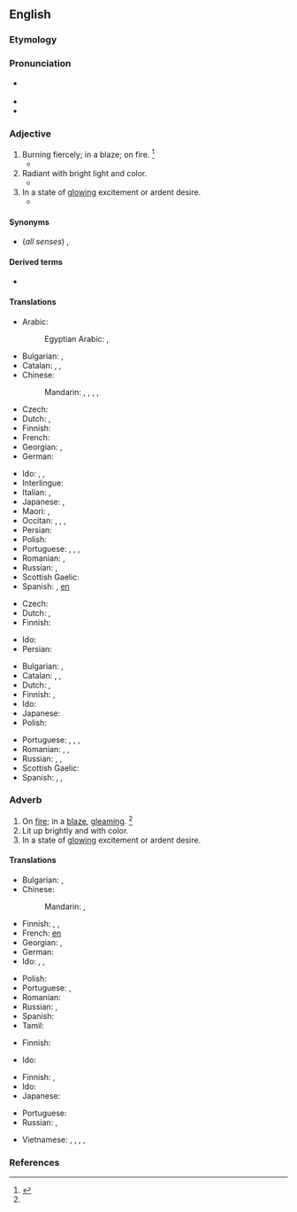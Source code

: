 ==English==

===Etymology===
{{prefix|en|a|blaze|t1=on, in|t2=flame}}

===Pronunciation===
* {{a|US}} {{IPA|en|/əˈbleɪz/}}
* {{rhymes|en|eɪz}}
* {{audio|en|en-us-ablaze.ogg|Audio (US)}}

===Adjective===
{{en-adj}}

# Burning fiercely; in a blaze; on fire. {{defdate|Early 19th century.}}<ref name=SOED>{{R:SOED5|page=5}}</ref>
#* {{quote-journal
|en
|date=October 23, 2011
|author=Phil McNulty
|title=Man Utd 1 - 6 Man City
|work=BBC Sport
|url=http://news.bbc.co.uk/sport2/hi/football/15325536.stm
|page=
|passage=Mario Balotelli, in the headlines for accidentally setting his house '''ablaze''' with fireworks, put City on their way with goals either side of the interval as United struggled to contain the array of attacking talent in front of them.}}
# Radiant with bright light and color.
#* {{quote-book|en|passage=All '''ablaze''' with crimson and gold.|author={{w|Henry Wadsworth Longfellow}}|year=1872|title=Christus: A Mystery}}
# In a state of [[glowing]] excitement or ardent desire.
#* {{quote-book|en|passage=The young Cambridge democrats were all '''ablaze''' to assist Torrijos.|author={{w|Thomas Carlyle}}|title=The Life of John Sterling|year=1851}}

====Synonyms====
* (''all senses'') {{l|en|afire}}, {{l|en|aflame}}

====Derived terms====
* {{l|en|set the world ablaze}}

====Translations====
{{trans-top|on fire}}
* Arabic: {{t|ar|مُشْتَعِل|m}}
*: Egyptian Arabic: {{t|arz|والع|m|tr=wāleʕ|sc=Arab}}, {{t|arz|مشعلل|m|tr=mešaʕlel|sc=Arab}}
* Bulgarian: {{t+|bg|пламнал}}, {{t+|bg|лумнал}}
* Catalan: {{t+|ca|rogent}}, {{t+|ca|cremant}}, {{t+|ca|ardent}}
* Chinese:
*: Mandarin: {{t+|cmn|燃燒|sc=Hani}}, {{t+|cmn|燃烧|tr=ránshāo|sc=Hani}}, {{t+|cmn|起火|tr=qǐhuǒ|sc=Hani}}, {{t+|cmn|著火|sc=Hani}}, {{t+|cmn|着火|tr=zháohuǒ|sc=Hani}}
* Czech: {{t+|cs|hořící}}
* Dutch: {{t|nl|in lichterlaaie}}, {{t|nl|in vuur en vlam}}
* Finnish: {{t+|fi|palava}}
* French: {{t+|fr|embrasé}}
* Georgian: {{t|ka|ცეცხლწაკიდებული}}, {{t|ka|ალმოდებული}}
* German: {{t+|de|lodernd}}
{{trans-mid}}
* Ido: {{t+|io|brulanta}}, {{t+|io|flamoza}}, {{t+|io|fairoza}}
* Interlingue: {{t|ie|flammant}}
* Italian: {{t|it|in fiamme}}, {{t+|it|fiammeggiante}}
* Japanese: {{t+|ja|燃える|tr=moete iru|alt=燃えている}}, {{t+|ja|着火|tr=ちゃっか, chakka|sc=Jpan}}
* Maori: {{t|mi|pūkauri}}, {{t|mi|kongange}}
* Occitan: {{t|oc|a fòc}}, {{t|oc|a fuòc}}, {{t|oc|enflamat}}, {{t|oc|abrandat}}
* Persian: {{t|fa|شعله‌ور|tr=šo'levar|sc=fa-Arab}}
* Polish: {{t|pl|w ogniu}}
* Portuguese: {{t+|pt|em}} {{t|pt|chamas}}, {{t+|pt|em}} {{t|pt|brasas}}, {{t+|pt|queimando}}, {{t+|pt|ardente}}
* Romanian: {{t|ro|în flăcări}}, {{t+|ro|aprins}}
* Russian: {{t+|ru|гореть|alt=горя́щий}} {{qualifier|on fire}}, {{t+|ru|сверкать|alt=сверка́ющий}} {{qualifier|gleaming}}
* Scottish Gaelic: {{t|gd|lasrach}}
* Spanish: {{t+|es|ardiendo}}, [[en]] {{t+|es|llama|alt=llamas}}
{{trans-bottom}}

{{trans-top|radiant with bright light and color}}
* Czech: {{t|cs|planoucí}}
* Dutch: {{t+|nl|stralend}}, {{t+|nl|flonkerend}}
* Finnish: {{t+|fi|hehkuva}}
{{trans-mid}}
* Ido: {{t+|io|brilanta}}
* Persian: {{t+|fa|فروزان|tr=fruzān|sc=fa-Arab}}
{{trans-bottom}}

{{trans-top|in a state of glowing excitement}}
* Bulgarian: {{t+|bg|възбуден}}, {{t+|bg|енергичен}}
* Catalan: {{t+|ca|rogent}}, {{t+|ca|cremant}}, {{t+|ca|ardent}}
* Dutch: {{t|nl|vol gloed}}, {{t+|nl|opgewonden}}
* Finnish: {{t+|fi|innokas}}, {{t+|fi|kiihkeä}}
* Ido: {{t+|io|flamoza}}
* Japanese: {{t+|ja|興奮|tr=kōfun shite iru|alt=興奮している}}
* Polish: {{t|pl|rozjarzony}}
{{trans-mid}}
* Portuguese: {{t+|pt|ardente}}, {{t+|pt|brilhante}}, {{t+|pt|radiante}}, {{t+|pt|resplandecente}}
* Romanian: {{t|ro|strălucind}}, {{t|ro|scânteind}}, {{t+|ro|lucitor}}
* Russian: {{t+|ru|возбуждённый}}, {{t+|ru|пы́лкий}}, {{t+|ru|гореть|alt=горя́щий}}
* Scottish Gaelic: {{t|gd|lasrach}}
* Spanish: {{t|es|radiante}}, {{t+|es|ardiente}}, {{t+|es|resplandeciente}}
{{trans-bottom}}

===Adverb===
{{en-adv}}

# On [[fire]]; in a [[blaze]], [[gleaming]]. {{defdate|Early 19th century.}}<ref name=SOED/>
# Lit up brightly and with color.
# In a state of [[glowing]] excitement or ardent desire.

====Translations====
{{trans-top|on fire}}
* Bulgarian: {{t+|bg|пламнал}}, {{t+|bg|лумнал}}
* Chinese:
*: Mandarin: {{t+|cmn|熾|sc=Hani}}, {{t+|cmn|炽|tr=chì|sc=Hani}}
* Finnish: {{t|fi|tulessa}}, {{t|fi|liekeissä}}, {{t|fi|ilmiliekeissä}}
* French: [[en]] {{t+|fr|flamme|alt=flammes}}
* Georgian: {{t|ka|ალში}}, {{t|ka|ცეცხლში}}
* German: {{t-check|de|[[in]] [[Flamme]]n}}
* Ido: {{t|io|flamoze}}, {{t|io|fairoze}}, {{t|io|brulante}}
{{trans-mid}}
* Polish: {{t|pl|w ogniu}}
* Portuguese: {{t+|pt|ardendo}}, {{t+|pt|queimando}}
* Romanian: {{t|ro|în flăcări}}
* Russian: {{t-check|ru|[[в]] [[огонь|огне́]]}} {{attention|ru|2=was "[[в]] [[огонь|огне]]" - assumed sum-of-parts; if an idiom, remove the wikilinks to the individual words. see [[User:Kephir/gadgets/xte#Translation_fixing]]}}, {{t+|ru|гореть|alt=горя́щий}}
* Spanish: {{t+|es|llama|alt=en llamas}}
* Tamil: {{t|ta|theeyil|sc=Taml}}
{{trans-bottom}}

{{trans-top|lit up brightly and with color}}
* Finnish: {{t|fi|[[kirkkaasti]] [[valaistu]]}}
{{trans-mid}}
* Ido: {{t+|io|brilante}}
{{trans-bottom}}

{{trans-top|glowing with excitement}}
* Finnish: {{t+|fi|innoissaan}}, {{t|fi|intoa täynnä}}
* Ido: {{t|io|flamoze}}
* Japanese: {{t+|ja|輝く|tr=かがやいている, kagayaite iru|alt=輝いている|sc=Jpan}}
{{trans-mid}}
* Portuguese: {{t+|pt|brilhando}}
* Russian: {{t-check|ru|[[в]] [[пыл|пылу́]]}} {{attention|ru|2=was "[[в]] [[пыл|пылу]]" - assumed sum-of-parts; if an idiom, remove the wikilinks to the individual words. see [[User:Kephir/gadgets/xte#Translation_fixing]]}}, {{t+|ru|пылать|alt=пыла́ющий}}
{{trans-bottom}}

{{checktrans-top}}
* Vietnamese: {{t-check|vi|rực cháy}}, {{t+check|vi|bốc cháy}}, {{t-check|vi|sáng chói lọi}}, {{t-check|vi|bừng bừng}}, {{t+check|vi|rừng rực}}
{{trans-mid}}
{{trans-bottom}}

===References===
<references/>